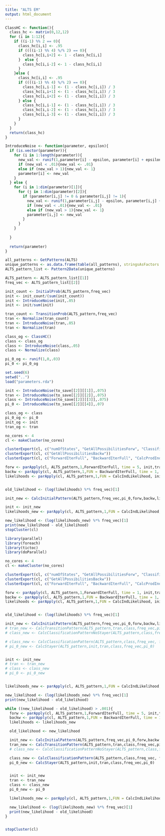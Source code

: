 ```yaml
---
title: "ALTS EM"
output: html_document
---
```


```r
ClassHC <- function(){
  class_hc <- matrix(0,12,12)
  for (i in 1:12){
    if ((i-1) %% 2 == 0){
      class_hc[i,i] <- .95
      if ((((i-1) %% 4) %/% 2) == 0){
        class_hc[i,i+2] <- 1 - class_hc[i,i]
      }  else {
        class_hc[i,i-2] <- 1 - class_hc[i,i]
      }
    }else {
      class_hc[i,i] <- .95
      if ((((i-1) %% 4) %/% 2) == 0){
        class_hc[i,i-1] <- (1 - class_hc[i,i]) / 3
        class_hc[i,i+1] <- (1 - class_hc[i,i]) / 3
        class_hc[i,i+2] <- (1 - class_hc[i,i]) / 3
      } else {
        class_hc[i,i-1] <- (1 - class_hc[i,i]) / 3
        class_hc[i,i-2] <- (1 - class_hc[i,i]) / 3
        class_hc[i,i-3] <- (1 - class_hc[i,i]) / 3
      }
    }
  }
  return(class_hc)
}
```

```r
IntroduceNoise <- function(parameter, epsilon){
  if (is.vector(parameter)){
    for (i in 1:length(parameter)){
      new_val <- runif(1,parameter[i] - epsilon, parameter[i] + epsilon)
      if (new_val < .01){new_val <- .01}
      else if (new_val > 1){new_val <- 1}
      parameter[i] <- new_val
    }
  } else {
    for (i in 1:dim(parameter)[1]){
      for (j in 1:dim(parameter)[2]){
        if (parameter[i,j] != 0 & parameter[i,j] != 1){
          new_val <- runif(1,parameter[i,j] - epsilon, parameter[i,j] + epsilon)
          if (new_val < .01){new_val <- .01}
          else if (new_val > 1){new_val <- 1}
          parameter[i,j] <- new_val
        }
      }
    }
    
  }
  
  return(parameter)
}
```

```r
all_patterns <- GetPatterns(ALTS)
unique_patterns <- as.data.frame(table(all_patterns), stringsAsFactors = F)
ALTS_pattern_list <- Pattern2Data(unique_patterns)

ALTS_pattern <- ALTS_pattern_list[[1]]
freq_vec <- ALTS_pattern_list[[2]]
```

```r
init_count <- InitialProb(ALTS_pattern,freq_vec)
init <- init_count/(sum(init_count))
init <- IntroduceNoise(init,.05) 
init <- init/sum(init)

tran_count <- TransitionProb(ALTS_pattern,freq_vec)
tran <- Normalize(tran_count)
tran <- IntroduceNoise(tran,.05) 
tran <- Normalize(tran)

class_og <- ClassHC()
class <- class_og
class <- IntroduceNoise(class,.05)
class <- Normalize(class)

pi_0_og <- runif(1,0,.03)
pi_0 <- pi_0_og


```

```r
set.seed(6)
setwd("..")
load("parameters.rda")

init <- IntroduceNoise(to_save[[2]][[1]],.075)
tran <- IntroduceNoise(to_save[[2]][[2]],.075)
class <- IntroduceNoise(to_save[[2]][[3]],.075)
pi_0 <- IntroduceNoise(to_save[[2]][[4]],.07)

class_og <- class
pi_0_og <- pi_0
init_og <- init
tran_og <- tran
```

```r
no_cores <- 4
cl <- makeCluster(no_cores)

clusterExport(cl, c("numOfStates", "GetAllPossibilitiesForw", "Classification"))
clusterExport(cl, c("GetAllPossibilitiesBackw"))
clusterExport(cl, c("ForwardIterFull", "BackwardIterFull", "CalcProdInd"))

forw <- parApply(cl, ALTS_pattern,1,ForwardIterFull, time = 5, init,tran,class)
backw <- parApply(cl, ALTS_pattern,1,FUN = BackwardIterFull, time = 1, tran, class)
likelihoods <- parApply(cl, ALTS_pattern,1,FUN = CalcIndLikelihood, init, tran, class,pi_0)


old_likelihood <- (log(likelihoods) %*% freq_vec)[1]

init_new <- CalcInitialPattern(ALTS_pattern,freq_vec,pi_0,forw,backw,likelihoods)

init <- init_new
likelihoods_new <- parApply(cl, ALTS_pattern,1,FUN = CalcIndLikelihood, init, tran, class,pi_0)

new_likelihood <- (log(likelihoods_new) %*% freq_vec)[1]
print(new_likelihood - old_likelihood)
stopCluster(cl)

```

```r
library(parallel)
library(foreach)
library(tictoc)
library(doParallel)

no_cores <- 4
cl <- makeCluster(no_cores)

clusterExport(cl, c("numOfStates", "GetAllPossibilitiesForw", "Classification"))
clusterExport(cl, c("GetAllPossibilitiesBackw"))
clusterExport(cl, c("ForwardIterFull", "BackwardIterFull", "CalcProdInd"))

forw <- parApply(cl, ALTS_pattern,1,ForwardIterFull, time = 1, init,tran,class)
backw <- parApply(cl, ALTS_pattern,1,FUN = BackwardIterFull, time = 1, tran, class)
likelihoods <- parApply(cl, ALTS_pattern,1,FUN = CalcIndLikelihood, init, tran, class,pi_0)


old_likelihood <- (log(likelihoods) %*% freq_vec)[1]

init_new <- CalcInitialPattern(ALTS_pattern,freq_vec,pi_0,forw,backw,likelihoods)
# tran_new <- CalcTransitionPattern(ALTS_pattern,tran,class,freq_vec,pi_0, forw, backw, likelihoods)
# class_new <- CalcClassificationPatternNoStayer(ALTS_pattern,class,freq_vec, forw, backw, likelihoods)

# class_new <- CalcClassificationPattern(ALTS_pattern,class,freq_vec, forw, backw, likelihoods,pi_0)
# pi_0_new <- CalcStayer(ALTS_pattern,init,tran,class,freq_vec,pi_0)


init <- init_new
# tran <- tran_new
# class <- class_new
# pi_0 <- pi_0_new


likelihoods_new <- parApply(cl, ALTS_pattern,1,FUN = CalcIndLikelihood, init, tran, class,pi_0)

new_likelihood <- (log(likelihoods_new) %*% freq_vec)[1]
print(new_likelihood - old_likelihood)

while ((new_likelihood - old_likelihood) > .001){
  forw <- parApply(cl, ALTS_pattern,1,ForwardIterFull, time = 5, init,tran,class)
  backw <- parApply(cl, ALTS_pattern,1,FUN = BackwardIterFull, time = 1, tran, class)
  likelihoods <- likelihoods_new

  old_likelihood <- new_likelihood

  init_new <- CalcInitialPattern(ALTS_pattern,freq_vec,pi_0,forw,backw,likelihoods)
  tran_new <- CalcTransitionPattern(ALTS_pattern,tran,class,freq_vec,pi_0, forw, backw, likelihoods)
  # class_new <- CalcClassificationPatternNoStayer(ALTS_pattern,class,freq_vec, forw, backw, likelihoods)

  class_new <- CalcClassificationPattern(ALTS_pattern,class,freq_vec, forw, backw, likelihoods,pi_0)
  pi_0_new <- CalcStayer(ALTS_pattern,init,tran,class,freq_vec,pi_0)


  init <- init_new
  tran <- tran_new
  class <- class_new
  pi_0_new <- pi_0

  likelihoods_new <- parApply(cl, ALTS_pattern,1,FUN = CalcIndLikelihood, init, tran, class,pi_0)

  new_likelihood <- (log(likelihoods_new) %*% freq_vec)[1]
  print(new_likelihood - old_likelihood)
}


stopCluster(cl)

```
